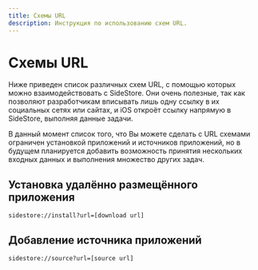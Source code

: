```yaml
---
title: Схемы URL
description: Инструкция по использованию схем URL.
---
```


# Схемы URL

Ниже приведен список различных схем URL, с помощью которых можно взаимодействовать с SideStore. Они очень полезные, так как позволяют разработчикам вписывать лишь одну ссылку в их социальных сетях или сайтах, и iOS откроёт ссылку напрямую в SideStore, выполняя данные задачи.

В данный момент список того, что Вы можете сделать с URL схемами ограничен установкой приложений и источников приложений, но в будущем планируется добавить возможность принятия нескольких входных данных и выполнения множество других задач.
## Установка удалённо размещённого приложения

```
sidestore://install?url=[download url]
```

## Добавление источника приложений

```
sidestore://source?url=[source url]
```
